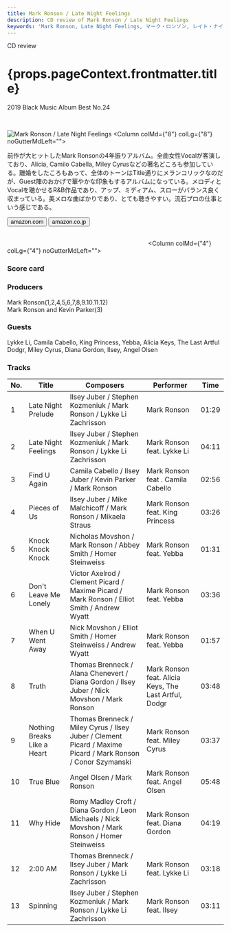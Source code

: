 ```yaml
---
title: Mark Ronson / Late Night Feelings
description: CD review of Mark Ronson / Late Night Feelings
keywords: 'Mark Ronson, Late Night Feelings, マーク・ロンソン, レイト・ナイト・フィーリングス'
---
```




<p className="largeP">CD review</p>
<h1 className="h1--no--margin">{props.pageContext.frontmatter.title}</h1>
<p className="largeP"><Link to="/best50/2019/">2019 Black Music Album Best No.24</Link></p>

<br/>
<Row  className="image-card-group">
	<Column colMd={"4"} colLg={"4"} noGutterMdLeft="">
       <ImageCard>

![Mark Ronson / Late Night Feelings](../../images/cd/markronson2L.jpg) 
</ImageCard>
	</Column>
	<Column colMd={"8"} colLg={"8"} noGutterMdLeft="">
	<p>
	前作が大ヒットしたMark Ronsonの4年振りアルバム。全曲女性Vocalが客演しており、Alicia, Camilo Cabella, Miley Cyrusなどの著名どころも参加している。離婚をしたころもあって、全体のトーンはTitle通りにメランコリックなのだが、Guest陣のおかげで華やかな印象もするアルバムになっている。メロディとVocalを聴かせるR&B作品であり、アップ、ミディアム、スローがバランス良く収まっている。美メロな曲ばかりであり、とても聴きやすい。流石プロの仕事という感じである。
	</p>
	<div>
	    <Button href="https://amzn.to/2UbyEKj" kind="primary" size="small" renderIcon={ArrowUpRight24}>
          amazon.com
        </Button>
        <Button href="https://amzn.to/2XD9iqR" kind="secondary" size="small" renderIcon={ArrowUpRight24}>
          amazon.co.jp
        </Button>
	</div>
	<a style="display:inline-block;overflow:hidden;background:url(https://linkmaker.itunes.apple.com/ja-jp/lockup.svg?releaseDate=2019-06-21&kind=album&bubble=apple_music&style=mono-black) no-repeat;width:180px;height:45px;" href="https://geo.music.apple.com/jp/album/late-night-feelings/1459276577?mt=1&app=music&ls=1&at=11lcug"></a>
	<a style="display:inline-block;overflow:hidden;background:url(https://linkmaker.itunes.apple.com/ja-jp/badge-lrg.svg?releaseDate=2019-06-21&kind=album&bubble=itunes_music) no-repeat;width:140px;height:45px;" href="https://geo.music.apple.com/jp/album/late-night-feelings/1459276577?app=itunes&at=11lcug"></a>
	</Column>
</Row>
<Row >
	<Column colMd={"4"} colLg={"4"} noGutterMdLeft="">
<div>
    <h3>Score card</h3>
	<SliderJS1 value="5" />
    <SliderJS2 value="2" />
	<SliderJS3 value="1" />
    <SliderJS4 value="9" />
</div>
</Column>
<Column colMd={"8"} colLg={"8"} noGutterMdLeft="">
<div>
<h3>Producers</h3>
<p>
Mark Ronson(1,2,4,5,6,7,8,9.10.11.12)
<br/>Mark Ronson and Kevin Parker(3)
</p>
<h3>Guests</h3>
<p>
Lykke Li, Camila Cabello, King Princess, Yebba, Alicia Keys, The Last Artful Dodgr, Miley Cyrus, Diana Gordon, Ilsey, Angel Olsen
</p>
</div>
</Column>
</Row>

<h3>Tracks</h3>

| No. |	 Title                      |	 Composers                                                                                                  |	 Performer                                          | Time	|
| --- |	--------------------------- | ------------------------------------------------------------------------------------------------------------ 	| ----------------------------------------------------- | ----- |
| 1	  |	Late Night Prelude         	| Ilsey Juber / Stephen Kozmeniuk / Mark Ronson / Lykke Li Zachrisson                                         	| Mark Ronson                                          	| 01:29 |
| 2	  |	Late Night Feelings        	| Ilsey Juber / Stephen Kozmeniuk / Mark Ronson / Lykke Li Zachrisson                                         	| Mark Ronson feat. Lykke Li                           	| 04:11 |
| 3	  |	Find U Again               	| Camila Cabello / Ilsey Juber / Kevin Parker / Mark Ronson                                                   	| Mark Ronson feat . Camila Cabello                    	| 02:56 |
| 4	  |	Pieces of Us               	| Ilsey Juber / Mike Malchicoff / Mark Ronson / Mikaela Straus                                                	| Mark Ronson feat. King Princess                      	| 03:26 |
| 5	  |	Knock Knock Knock          	| Nicholas Movshon / Mark Ronson / Abbey Smith / Homer Steinweiss                                             	| Mark Ronson feat. Yebba                              	| 01:31 |
| 6	  |	Don't Leave Me Lonely      	| Victor Axelrod / Clement Picard / Maxime Picard / Mark Ronson / Elliot Smith / Andrew Wyatt                 	| Mark Ronson feat. Yebba                              	| 03:36 |
| 7	  |	When U Went Away           	| Nick Movshon / Elliot Smith / Homer Steinweiss / Andrew Wyatt                                               	| Mark Ronson feat. Yebba                              	| 01:57 |
| 8	  |	Truth                      	| Thomas Brenneck / Alana Chenevert / Diana Gordon / Ilsey Juber / Nick Movshon / Mark Ronson                 	| Mark Ronson feat. Alicia Keys, The Last Artful, Dodgr	| 03:48 |
| 9	  |	Nothing Breaks Like a Heart	| Thomas Brenneck / Miley Cyrus / Ilsey Juber / Clement Picard / Maxime Picard / Mark Ronson / Conor Szymanski	| Mark Ronson feat. Miley Cyrus                        	| 03:37 |
| 10  |	True Blue                  	| Angel Olsen / Mark Ronson                                                                                   	| Mark Ronson feat. Angel Olsen                        	| 05:48 |
| 11  |	Why Hide                   	| Romy Madley Croft / Diana Gordon / Leon Michaels / Nick Movshon / Mark Ronson / Homer Steinweiss            	| Mark Ronson feat. Diana Gordon                       	| 04:19 |
| 12  |	2:00 AM	                    | Thomas Brenneck / Ilsey Juber / Mark Ronson / Lykke Li Zachrisson                                           	| Mark Ronson feat. Lykke Li                           	| 03:18 |
| 13  |	Spinning                   	| Ilsey Juber / Stephen Kozmeniuk / Mark Ronson / Lykke Li Zachrisson                                         	| Mark Ronson feat. Ilsey                              	| 03:11 |
